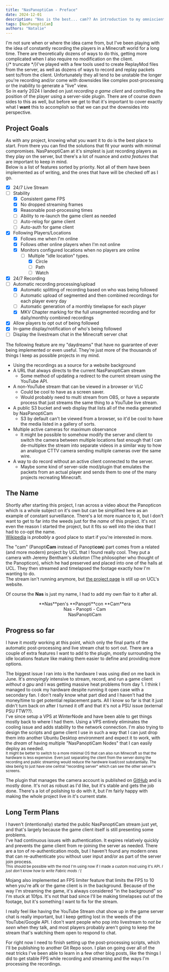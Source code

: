 ```yaml
---
title: "NasPanoptiCam - Preface"
date: 2024-12-01
description: "Nas is the best... cam?? An introduction to my omniscient NasPanoptiCam project!"
tags: [NasPanoptiCam]
authors: "Natalie"
---
```


I'm not sure when or where the idea came from, but I've been playing with the idea of constantly recording the players in a Minecraft world for a long time. There are theoretically dozens of ways to do this, getting more complicated when I also require no modification on the client.   
{/* truncate */}I've played with a few tools used to create ReplayMod files from the server, as well as dozens of ways to record and replay packets sent to/from the client. Unfortunately they all tend to be unstable the longer you're recording and/or come with downsides like complex post-processing or the inability to generate a "live" view.  
So in early 2024 I landed on just *recording a game client* and controlling the position of the player using a server-side plugin. There are of course down sides to this as well, but before we get to that it's important to cover exactly what I **want** this to accomplish so that we can put the downsides into perspective. 

## Project Goals 

As with any project, knowing what you want it to do is the best place to start. From there you can find the solutions that fit your *wants* with minimal compromises. NasPanoptiCam at it's simplest is just recording players as they play on the server, but there's a lot of nuance and *extra features* that are important to keep in mind.  
Below is a list of features sorted by priority. Not all of them have been implemented as of writing, and the ones that have will be checked off as I go.  

 - [X] 24/7 Live Stream 
 - [ ] Stability 
   - [X] Consistent game FPS 
   - [X] No dropped streaming frames 
   - [X] Reasonable post-processing times 
   - [ ] Ability to re-launch the game client as needed 
   - [ ] Auto-relog for game client 
   - [ ] Auto-auth for game client 
 - [X] Following Players/Locations 
   - [X] Follows me when I'm online 
   - [X] Follows other online players when I'm not online 
   - [X] Monitors configured locations when no players are online 
     - [ ] Multiple "idle location" types. 
       - [X] Circle 
       - [ ] Path 
       - [ ] Watch 
 - [X] 24/7 Recording 
 - [ ] Automatic recording processing/upload 
   - [X] Automatic splitting of recording based on who was being followed 
   - [ ] Automatic upload of segmented and then combined recordings for each player every day 
   - [ ] Automatic generation of a  monthly timelapse for each player 
   - [X] MKV Chapter marking for the full unsegmented recording and for daily/monthly combined recordings 
 - [X] Allow players to opt out of being followed 
 - [X] In-game display/notification of who's being followed 
 - [ ] Display the livestream chat in the Minecraft server chat 

The following feature are my "daydreams" that have no guarantee of ever being implemented or even useful. They're just more of the thousands of things I keep as possible projects in my mind.  

 - Using the recordings as a source for a website background 
 - A URL that always directs to the current NasPanoptiCam stream 
   - Some method of updating a redirect to the current stream using the YouTube API. 
 - A non-YouTube stream that can be viewed in a browser or VLC 
   - Could be cool to have as a screen saver. 
   - Would probably need to multi stream from OBS, or have a separate process that just streams the same thing to a YouTube live stream. 
 - A public S3 bucket and web display that lists all of the media generated by NasPanoptiCam 
   - S3 by default can't be viewed from a browser, so it'd be cool to have the media listed in a gallery of sorts. 
 - Multiple active cameras for maximum observance 
   - It might be possible to somehow modify the server and client to switch the camera between multiple locations fast enough that I can de-multiplex the stream into separate videos in a similar way to how an analogue CTTV camera sending multiple cameras over the same wire. 
 - A way to do record without an active client connected to the server. 
   - Maybe some kind of server-side mod/plugin that emulates the packets from an actual player and sends them to one of the many projects recreating Minecraft. 


## The Name 

Shortly after starting this project, I ran across a video about the Panopticon which is a whole subject on it's own but can be simplified here as an example of constant surveillance. There's a lot more nuance to it, but I don't want to get to far into the weeds just for the *name* of this project. It's not even the reason I started the project, but it fits so well into the idea that I had to co-opt the name.  
[Wikipedia](https://en.wikipedia.org/wiki/Panopticon) is *probably* a good place to start if you're interested in more.  
  
The "cam" \(Panopti**Cam** instead of Panopti**con**\) part comes from a related \(and more modern\) project by UCL that I found really cool. They put a camera with Jeremy Bentham's *skeleton* \(The philosopher who thought of the Panopticon\), which he had preserved and placed into one of the halls at UCL. They then streamed and timelapsed the footage exactly how I'm wanting to do.  
The stream isn't running anymore, but [the project page](https://blogs.ucl.ac.uk/panopticam/) is still up on UCL's website. 
  
Of course the **Nas** is just my name, I had to add my own flair to it after all. 
<center>**Nas**pen's **Panopti**con **Cam**era</center>
<center>Nas - Panopti - Cam</center>
<center>NasPanoptiCam</center>

## Progress so far 

I have it *mostly* working at this point, which only the final parts of the automatic post-processing and live stream chat to sort out. There are a couple of extra features I want to add to the plugin, mostly surrounding the idle locations feature like making them easier to define and providing more options.  

The biggest issue I ran into is the hardware I was using died on me back in June. It's *annoyingly* intensive to stream, record, and run a game client *without a gpu* and I was getting massive heat problems from day 1. I think I managed to cook my hardware despite running it open case with a secondary fan. I don't really know what part died and I haven't had the money/time to get potential replacement parts. All I know so far is that it just didn't turn back on after I turned it off and that it's not a PSU issue \(external PSU FTW??\).   
I've since setup a VPS at WinterNode and have been able to get things mostly back to where I had them. Using a VPS entirely eliminates the cooling issue and adds stability to the network connection. I'm also trying to design the scripts and game client I use in such a way that I can just drop them into another Ubuntu Desktop environment and expect it to work, with the *dream* of having multiple "NasPanoptiCam Nodes" that I can easily deploy as needed.  
<sub>It might be better to switch to a more minimal OS that can also run Minecraft so that the hardware is less expensive. Even just separating the client from the server doing the recording and public streaming would reduce the hardware load/cost substantially. The idea being to just have one central "recording server" which can see the other server's screens.</sub>

The plugin that manages the camera account is published on [GitHub](https://github.com/theNaspenGrove/NasPanoptiCam) and is mostly done. It's not as robust as I'd like, but it's stable and gets the job done. There's a lot of polishing to do with it, but I'm fairly happy with making the whole project live in it's current state.  

## Long Term Plans 

I haven't \(intentionally\) started the public NasPanoptiCam stream just yet, and that's largely because the game client itself is still presenting some problems.  
I've had continuous issues with authentication. It expires relatively quickly and prevents the game client from re-joining the server as needed. There are a ton of re-authentication mods, but I haven't found any modern ones that can re-authenticate you without user input and/or as part of the server join process.  
<sub>This should be possible with the mod I'm using now if I made a custom mod using it's API. *I just don't know how to write Fabric mods :'\(*</sub>

Mojang also implemented an FPS limiter feature that limits the FPS to 10 when you're afk or the game client is in the background. Because of the way I'm streaming the game, it's always considered "in the background" so I'm stuck at 10fps. It's not that bad since I'll be making timelapses out of the footage, but it's something I want to fix for the stream.  

I really feel like having the YouTube Stream chat show up in the game server chat is really important, but I keep getting lost in the weeds of the YouTube/Google API. I don't want people who pop into livestream to *not be seen* when they talk, and most players probably aren't going to keep the stream that's watching them open to respond to chat.  

For right now I need to finish setting up the post-processing scripts, which I'll be publishing to another Git Repo soon. I plan on going over all of the neat tricks I've been able to learn in a few other blog posts, like the things I did to get stable FPS while recording and streaming and the ways I'm processing the recordings.  